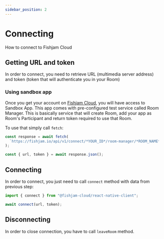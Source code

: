```yaml
---
sidebar_position: 2
---
```


# Connecting

How to connect to Fishjam Cloud

## Getting URL and token

In order to connect, you need to retrieve URL (multimedia server address) and token (token that will authenticate you in your Room)

### Using sandbox app

Once you get your account on [Fishjam Cloud](https://fishjam.io), you will have access to Sandbox App.
This app comes with pre-configured test service called Room Manager. This is basically service that will
create Room, add your app as Room's Participant and return token required to use that Room.

To use that simply call `fetch`:

```ts
const response = await fetch(
  `https://fishjam.io/api/v1/connect/*YOUR_ID*/room-manager/*ROOM_NAME*/users/*USER_NAME*`,
);

const { url, token } = await response.json();
```

## Connecting

In order to connect, you just need to call `connect` method with data from previous step:

```ts
import { connect } from "@fishjam-cloud/react-native-client";

await connect(url, token);
```

## Disconnecting

In order to close connection, you have to call `leaveRoom` method.
